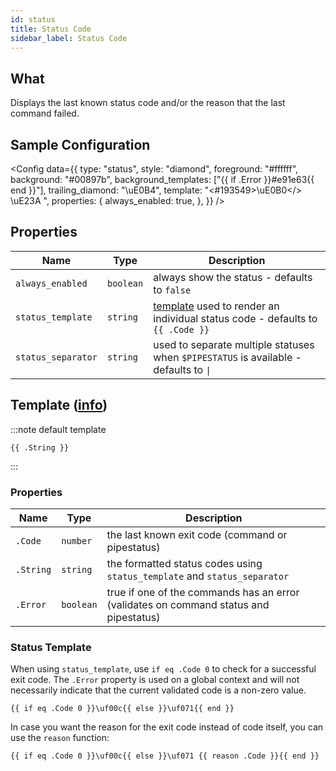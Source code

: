 ```yaml
---
id: status
title: Status Code
sidebar_label: Status Code
---
```


## What

Displays the last known status code and/or the reason that the last command failed.

## Sample Configuration


<Config
  data={{
    type: "status",
    style: "diamond",
    foreground: "#ffffff",
    background: "#00897b",
    background_templates: ["{{ if .Error }}#e91e63{{ end }}"],
    trailing_diamond: "\uE0B4",
    template: "<#193549>\uE0B0</> \uE23A ",
    properties: {
      always_enabled: true,
    },
  }}
/>

## Properties

| Name               | Type      | Description                                                                                          |
| ------------------ | --------- | ---------------------------------------------------------------------------------------------------- |
| `always_enabled`   | `boolean` | always show the status - defaults to `false`                                                         |
| `status_template`  | `string`  | [template][status-template] used to render an individual status code - defaults to `{{ .Code }}`     |
| `status_separator` | `string`  | used to separate multiple statuses when `$PIPESTATUS` is available - defaults to <code>&#124;</code> |

[colors]: /docs/configuration/colors

## Template ([info][templates])

:::note default template

```template
{{ .String }}
```

:::

### Properties

| Name      | Type      | Description                                                                           |
| --------- | --------- | ------------------------------------------------------------------------------------- |
| `.Code`   | `number`  | the last known exit code (command or pipestatus)                                      |
| `.String` | `string`  | the formatted status codes using `status_template` and `status_separator`             |
| `.Error`  | `boolean` | true if one of the commands has an error (validates on command status and pipestatus) |

### Status Template

When using `status_template`, use `if eq .Code 0` to check for a successful exit code. The `.Error` property
is used on a global context and will not necessarily indicate that the current validated code is a non-zero value.

```template
{{ if eq .Code 0 }}\uf00c{{ else }}\uf071{{ end }}
```

In case you want the reason for the exit code instead of code itself, you can use the `reason` function:

```template
{{ if eq .Code 0 }}\uf00c{{ else }}\uf071 {{ reason .Code }}{{ end }}
```

[templates]: /docs/configuration/templates
[status-template]: #status-template

